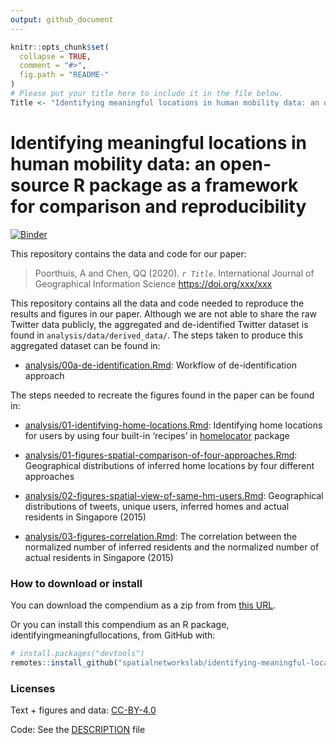 ```yaml
---
output: github_document
---
```



```r
knitr::opts_chunk$set(
  collapse = TRUE,
  comment = "#>",
  fig.path = "README-"
)
# Please put your title here to include it in the file below.
Title <- "Identifying meaningful locations in human mobility data: an open-source R package as a framework for comparison and reproducibility"
```

# Identifying meaningful locations in human mobility data: an open-source R package as a framework for comparison and reproducibility

[![Binder](https://mybinder.org/badge_logo.svg)](https://mybinder.org/v2/gh/spatialnetworkslab/identifying-meaningful-locations/master?urlpath=rstudio)

This repository contains the data and code for our paper:

> Poorthuis, A and Chen, QQ (2020). _`r Title`_. International Journal of Geographical Information Science <https://doi.org/xxx/xxx>

<!-- Our pre-print is online here: -->

<!-- > Authors, (YYYY). _`r Title`_. Name of journal/book, Accessed `r format(Sys.Date(), "%d %b %Y")`. Online at <https://doi.org/xxx/xxx> -->

This repository contains all the data and code needed to reproduce the results and figures in our paper. Although we are not able to share the raw Twitter data publicly, the aggregated and de-identified Twitter dataset is found in `analysis/data/derived_data/`. The steps taken to produce this aggregated dataset can be found in:

- [analysis/00a-de-identification.Rmd](analysis/00a-de-identification.md): Workflow of de-identification approach

The steps needed to recreate the figures found in the paper can be found in:

- [analysis/01-identifying-home-locations.Rmd](analysis/01-identifying-home-locations.md): Identifying home locations for users by using four built-in 'recipes' in [homelocator](https://github.com/spatialnetworkslab/homelocator) package
- [analysis/01-figures-spatial-comparison-of-four-approaches.Rmd](analysis/01-figures-spatial-comparison-of-four-approaches.md): Geographical distributions of inferred home locations by four different approaches
- [analysis/02-figures-spatial-view-of-same-hm-users.Rmd](analysis/02-figures-spatial-view-of-same-hm-users.md): Geographical distributions of tweets, unique users, inferred homes and actual residents in Singapore (2015)

- [analysis/03-figures-correlation.Rmd](analysis/03-correlation.md): The correlation between the normalized number of inferred residents and the normalized number of actual residents in Singapore (2015)

### How to download or install

You can download the compendium as a zip from from [this URL](https://github.com/spatialnetworkslab/identifying-meaningful-locations/archive/master.zip).

Or you can install this compendium as an R package, identifyingmeaningfullocations, from GitHub with:

```r
# install.packages("devtools")
remotes::install_github("spatialnetworkslab/identifying-meaningful-locations")
```

### Licenses

Text + figures and data:  [CC-BY-4.0](http://creativecommons.org/licenses/by/4.0/)

Code: See the [DESCRIPTION](DESCRIPTION) file
